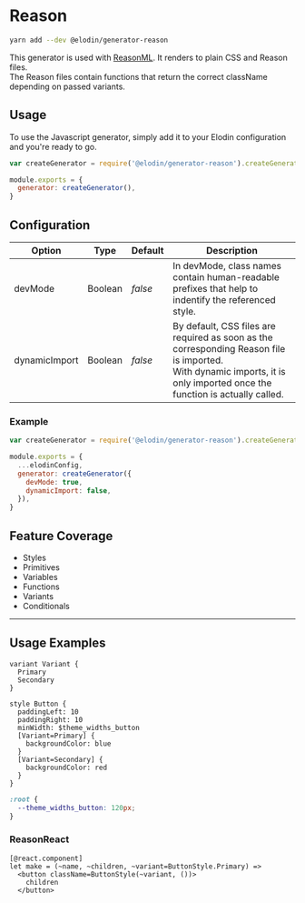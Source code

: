 

# Reason

```bash
yarn add --dev @elodin/generator-reason
```

This generator is used with [ReasonML](https://reasonml.github.io). It renders to plain CSS and Reason files.<br />
The Reason files contain functions that return the correct className depending on passed variants.

## Usage

To use the Javascript generator, simply add it to your Elodin configuration and you're ready to go.

```javascript name=elodin.config.js
var createGenerator = require('@elodin/generator-reason').createGenerator

module.exports = {
  generator: createGenerator(),
}
```

## Configuration

| Option        | Type    | Default | Description                                                                                                                                                                   |
| ------------- | ------- | ------- | ----------------------------------------------------------------------------------------------------------------------------------------------------------------------------- |
| devMode       | Boolean | _false_ | In devMode, class names contain human-readable prefixes that help to indentify the referenced style.                                                                          |
| dynamicImport | Boolean | _false_ | By default, CSS files are required as soon as the corresponding Reason file is imported.<br />With dynamic imports, it is only imported once the function is actually called. |

### Example

```javascript name=elodin.config.js
var createGenerator = require('@elodin/generator-reason').createGenerator

module.exports = {
  ...elodinConfig,
  generator: createGenerator({
    devMode: true,
    dynamicImport: false,
  }),
}
```

## Feature Coverage

- Styles
- Primitives
- Variables
- Functions
- Variants
- Conditionals

---

## Usage Examples

```elo name=button.elo
variant Variant {
  Primary
  Secondary
}

style Button {
  paddingLeft: 10
  paddingRight: 10
  minWidth: $theme_widths_button
  [Variant=Primary] {
    backgroundColor: blue
  }
  [Variant=Secondary] {
    backgroundColor: red
  }
}
```

```css name=root.css
:root {
  --theme_widths_button: 120px;
}
```

### ReasonReact

```reason name=Button.re
[@react.component]
let make = (~name, ~children, ~variant=ButtonStyle.Primary) =>
  <button className=ButtonStyle(~variant, ())>
    children
  </button>
```
